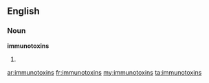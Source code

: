 ==English==

===Noun===
'''immunotoxins'''

# {{plural of|[[immunotoxin]]}}

[[ar:immunotoxins]]
[[fr:immunotoxins]]
[[my:immunotoxins]]
[[ta:immunotoxins]]
